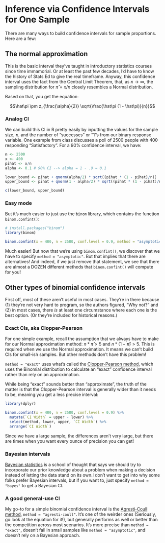 # Inference via Confidence Intervals for One Sample {#CI}

There are many ways to build confidence intervals for sample proportions. Here are a few:

## The normal approximation

This is the basic interval they've taught in introductory statistics courses since time immamorial. Or at least the past few decades, I'd have to know the history of Stats Ed to give the real timeframe. Anyway, this confidence interval uses the fact from the Central Limit Theorem, that, as $n \rightarrow \infty$, the sampling distribution for $\hat\pi = x/n$ closely resembles a Normal distribution. 

Based on that, you get the equation:

$$\hat\pi \pm z_{\frac{\alpha}{2}} \sqrt{\frac{\hat\pi (1 - \hat\pi)}{n}}$$

### Analog CI

We can build this CI in R pretty easily by inputting the values for the sample size, $n$, and the number of "successes" or "1"s from our binary response variable. One example from class discusses a poll of 2500 people with 400 responding "Satisfactory". For a 90% confidence interval, we have:

```r
n <- 2500
x <- 400
pihat <- x/n
alpha <- 0.1 # 90% CI --> alpha = 1 - .9 = 0.1

lower_bound <- pihat + qnorm(alpha/2) * sqrt((pihat * (1 - pihat)/n))
upper_bound <- pihat + qnorm(1 - alpha/2) * sqrt((pihat * (1 - pihat)/n))

c(lower_bound, upper_bound)

```


### Easy mode

But it's much easier to just use the `binom` library, which contains the function `binom.confint()`:

```r
# install.packages("binom")
library(binom)

binom.confint(x = 400, n = 2500, conf.level = 0.9, method = "asymptotic")

```

Much easier! But now that we're using `binom.confint()`, we discover that we have to specify `method = "asymptotic"`. But that implies that there are alternatives! And indeed, if we just remove that statement, we see that there are almost a DOZEN different methods that `binom.confint()` will compute for you!

## Other types of binomial confidence intervals

First off, most of these aren't useful in most cases.  They're in there because (1) they're not very hard to program, so the authors figured, "Why not?" and (2) in most cases, there *is* at least one circumstance where each one is  the best option.  (Or they're included for historical reasons.)

### Exact CIs, aka Clopper-Pearson

For one simple example, recall the assumption that we always have to make for our Normal approximation method:  $n * \hat\pi > 5$ and $n * (1 - \hat\pi) > 5$. This is required when we use the Normal approximation. It means we can't build CIs for small-ish samples. But other methods don't have this problem!

`method = "exact"` uses what's called the <a href = "https://en.wikipedia.org/wiki/Binomial_proportion_confidence_interval#Clopper%E2%80%93Pearson_interval">Clopper-Pearson method</a>, which uses the Binomial distribution to calculate an "exact" confidence interval rather than rely on an approximation. 

While being "exact" sounds better than "approximate", the truth of the matter is that the Clopper-Pearson interval is generally wider than it needs to be, meaning you get a less precise interval:

```r
library(dplyr)

binom.confint(x = 400, n = 2500, conf.level = 0.9) %>% 
  mutate(`CI Width` = upper - lower) %>% 
  select(method, lower, upper, `CI Width`) %>% 
  arrange(`CI Width`)

```

Since we have a large sample, the differences aren't very large, but there are times when you want every ounce of precision you can get!

### Bayesian intervals

<a href = "https://en.wikipedia.org/wiki/Bayesian_statistics">Bayesian statistics</a> is a school of thought that says we should try to incorporate our prior knowledge about a problem when making a decision instead of letting the data stand on its own.I don't want to get into why some folks prefer Bayesian intervals, but if you want to, just specify `method = "bayes"` to get a Bayesian CI.

### A good general-use CI

My go-to for a simple binomial confidence interval is the <a href = "https://en.wikipedia.org/wiki/Binomial_proportion_confidence_interval#Agresti%E2%80%93Coull_interval">Agresti-Coull method</a>, `method = "agresti-coull"`. It's one of the weirder ones (Seriously, go look at the equation for it!), but generally performs as well or better than the competition across most scenarios. It's more precise than `method = "exact"`, doesn't fail in small samples like `method = "asymptotic"`, and doesn't rely on a Bayesian approach. 
